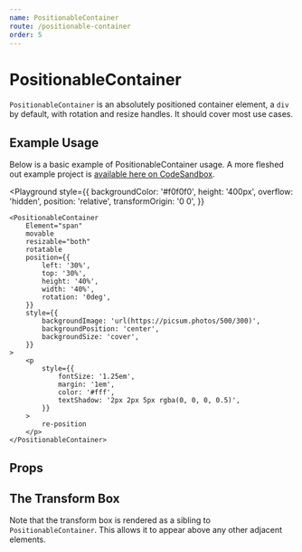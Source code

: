 ```yaml
---
name: PositionableContainer
route: /positionable-container
order: 5
---
```



# PositionableContainer

`PositionableContainer` is an absolutely positioned container element, a `div`
by default, with rotation and resize handles. It should cover most use cases.

## Example Usage

Below is a basic example of PositionableContainer usage. A more fleshed out
example project is [available here on CodeSandbox](https://codesandbox.io/s/wpkw5jyy7).

<Playground
    style={{
        backgroundColor: '#f0f0f0',
        height: '400px',
        overflow: 'hidden',
        position: 'relative',
        transformOrigin: '0 0',
    }}
>
    <PositionableContainer
        Element="span"
        movable
        resizable="both"
        rotatable
        position={{
            left: '30%',
            top: '30%',
            height: '40%',
            width: '40%',
            rotation: '0deg',
        }}
        style={{
            backgroundImage: 'url(https://picsum.photos/500/300)',
            backgroundPosition: 'center',
            backgroundSize: 'cover',
        }}
    >
        <p
            style={{
                fontSize: '1.25em',
                margin: '1em',
                color: '#fff',
                textShadow: '2px 2px 5px rgba(0, 0, 0, 0.5)',
            }}
        >
            re-position
        </p>
    </PositionableContainer>
</Playground>

## Props

<PropsTable of={PositionableContainer} />

## The Transform Box

Note that the transform box is rendered as a sibling to `PositionableContainer`.
This allows it to appear above any other adjacent elements.

